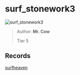 
# surf_stonework3

![surf_stonework3](https://raw.githubusercontent.com/Sayt123/SurfMapPics/Maps-and-bonuses/csgo/surf_stonework3.jpg)

> Author: **Mr. Cow**
>
> Tier 5

## Records

[surfheaven](https://surfheaven.eu/map/surf_stonework3)
